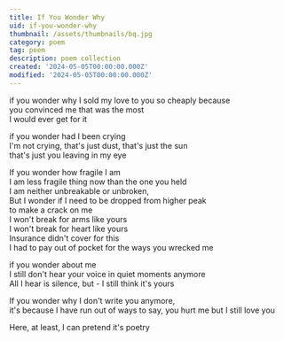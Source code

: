 ```yaml
---
title: If You Wonder Why
uid: if-you-wonder-why
thumbnail: /assets/thumbnails/bq.jpg
category: poem
tag: poem 
description: poem collection
created: '2024-05-05T00:00:00.000Z'
modified: '2024-05-05T00:00:00.000Z'
---
```


<YouTubeVideo videoId="jyv1yKTq6lM" />

if you wonder why I sold my love to you so cheaply because  
you convinced me that was the most  
I would ever get for it  

if you wonder had I been crying  
I'm not crying, that's just dust, that's just the sun  
that's just you leaving in my eye  

If you wonder how fragile I am  
I am less fragile thing now than the one you held  
I am neither unbreakable or unbroken,  
But I wonder if I need to be dropped from higher peak  
to make a crack on me  
I won't break for arms like yours  
I won't break for heart like yours  
Insurance didn't cover for this  
I had to pay out of pocket for the ways you wrecked me  

if you wonder about me  
I still don't hear your voice in quiet moments anymore  
All I hear is silence, but - I still think it's yours  

If you wonder why I don't write you anymore,  
it's because I have run out of ways to say, you hurt me but I still love you  

Here, at least, I can pretend it's poetry  
